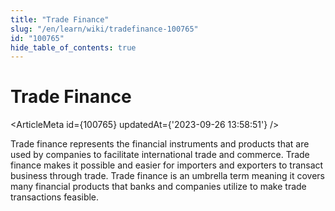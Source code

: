 ```yaml
---
title: "Trade Finance"
slug: "/en/learn/wiki/tradefinance-100765"
id: "100765"
hide_table_of_contents: true
---
```



# Trade Finance

<ArticleMeta id={100765} updatedAt={'2023-09-26 13:58:51'} />
<div className='border-solid border-b border-t-0 my-4 border-[var(--ifm-color-gray-300)]' />

Trade finance represents the financial instruments and products that are used by companies to facilitate international trade and commerce. Trade finance makes it possible and easier for importers and exporters to transact business through trade. Trade finance is an umbrella term meaning it covers many financial products that banks and companies utilize to make trade transactions feasible.

